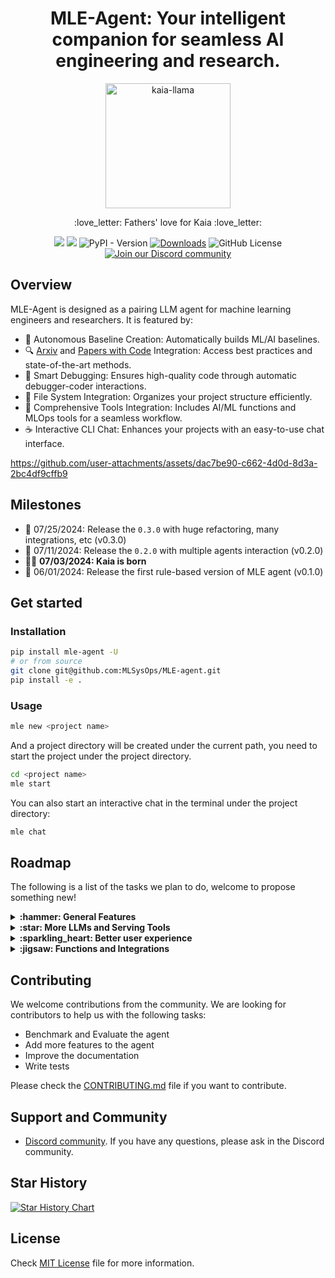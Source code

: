 <div align="center">
<h1 align="center">MLE-Agent: Your intelligent companion for seamless AI engineering and research.</h1>
<img alt="kaia-llama" height="200px" src="assets/kaia_llama.webp">
<p align="center">:love_letter: Fathers' love for Kaia :love_letter:</p>

![](https://github.com/MLSysOps/MLE-agent/actions/workflows/lint.yml/badge.svg) 
![](https://github.com/MLSysOps/MLE-agent/actions/workflows/test.yml/badge.svg) 
![PyPI - Version](https://img.shields.io/pypi/v/mle-agent)
[![Downloads](https://static.pepy.tech/badge/mle-agent)](https://pepy.tech/project/mle-agent)
![GitHub License](https://img.shields.io/github/license/MLSysOps/MLE-agent)
<a href="https://discord.gg/SgxBpENGRG"><img src="https://img.shields.io/badge/Discord-Join%20Us-purple?logo=discord&logoColor=white&style=flat" alt="Join our Discord community"></a>

</div>


## Overview

MLE-Agent is designed as a pairing LLM agent for machine learning engineers and researchers. It is featured by:

- 🤖 Autonomous Baseline Creation: Automatically builds ML/AI baselines.
- 🔍 [Arxiv](https://arxiv.org/) and [Papers with Code](https://paperswithcode.com/) Integration: Access best practices and state-of-the-art methods.
- 🐛 Smart Debugging: Ensures high-quality code through automatic debugger-coder interactions.
- 📂 File System Integration: Organizes your project structure efficiently.
- 🧰 Comprehensive Tools Integration: Includes AI/ML functions and MLOps tools for a seamless workflow.
- ☕ Interactive CLI Chat: Enhances your projects with an easy-to-use chat interface.


https://github.com/user-attachments/assets/dac7be90-c662-4d0d-8d3a-2bc4df9cffb9

## Milestones

- :rocket: 07/25/2024: Release the `0.3.0` with huge refactoring, many integrations, etc (v0.3.0)
- :rocket: 07/11/2024: Release the `0.2.0` with multiple agents interaction (v0.2.0)
- 👨‍🍼 **07/03/2024: Kaia is born**
- :rocket: 06/01/2024: Release the first rule-based version of MLE agent (v0.1.0)

## Get started

### Installation

```bash
pip install mle-agent -U
# or from source
git clone git@github.com:MLSysOps/MLE-agent.git
pip install -e .
```

### Usage

```bash
mle new <project name>
```

And a project directory will be created under the current path, you need to start the project under the project directory.

```bash
cd <project name>
mle start
```

You can also start an interactive chat in the terminal under the project directory:

```bash
mle chat
```

## Roadmap

The following is a list of the tasks we plan to do, welcome to propose something new!

<details>
  <summary><b> :hammer: General Features</b></summary>
  
  - [x] Understand users' requirements to create an end-to-end AI project
  - [x] Suggest the SOTA data science solutions by using the web search
  - [x] Plan the ML engineering tasks with human interaction
  - [x] Execute the code on the local machine/cloud, debug and fix the errors
  - [x] Leverage the built-in functions to complete ML engineering tasks
  - [x] Interactive chat: A human-in-the-loop mode to help improve the existing ML projects
  - [ ] Kaggle mode: to finish a Kaggle task without humans
  - [ ] Summary and reflect the whole ML/AI pipeline
  - [ ] Integration with Cloud data and testing and debugging platforms
  - [x] Local RAG support to make personal ML/AI coding assistant
  - [ ] Function zoo: generate AI/ML functions and save them for future usage


</details>

<details>
  <summary><b>:star: More LLMs and Serving Tools</b></summary>
  
  - [x] Ollama LLama3
  - [x] OpenAI GPTs
  - [x] Anthropic Claude 3.5 Sonnet
</details>

<details>
  <summary><b>:sparkling_heart: Better user experience</b></summary>

  - [x] CLI Application
  - [ ] Web UI
  - [ ] Discord
</details>

<details>
  <summary><b>:jigsaw: Functions and Integrations</b></summary>
  
  - [x] Local file system
  - [x] Local code exectutor
  - [x] Arxiv.org search
  - [x] Papers with Code search
  - [x] General keyword search
  - [ ] Hugging Face
  - [ ] SkyPilot cloud deployment
  - [ ] Snowflake data
  - [ ] AWS S3 data
  - [ ] Databricks data catalog
  - [ ] Wandb experiment monitoring
  - [ ] MLflow management
  - [ ] DBT data transform
</details>

</details>

## Contributing

We welcome contributions from the community. We are looking for contributors to help us with the following tasks:

- Benchmark and Evaluate the agent
- Add more features to the agent
- Improve the documentation
- Write tests

Please check the [CONTRIBUTING.md](CONTRIBUTING.md) file if you want to contribute.

## Support and Community

- [Discord community](https://discord.gg/SgxBpENGRG). If you have any questions, please ask in the Discord community.

## Star History

[![Star History Chart](https://api.star-history.com/svg?repos=MLSysOps/MLE-agent&type=Date)](https://star-history.com/#MLSysOps/MLE-agent&Date)

## License

Check [MIT License](LICENSE) file for more information.